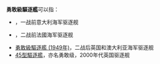 '''勇敢級驅逐艦'''可以指：
*{{link-fi|勇敢級驅逐艦 (1912年)|Ardito-luokka|勇敢級驅逐艦 (1912年)}}，一战前意大利海军驱逐舰
*{{le|勇敢級驅逐艦 (1938年)|Le Hardi-class destroyer}}，二战前法國海军驱逐舰
*[[勇敢級驅逐艦_(1949年)|勇敢級驅逐艦 (1949年)]]，二战后英国和澳大利亚海军驱逐舰
*[[45型驅逐艦|45型驅逐艦]]，亦名勇敢级，2000年代英国驱逐舰

{{Disambig|Cat=六字消歧义}}